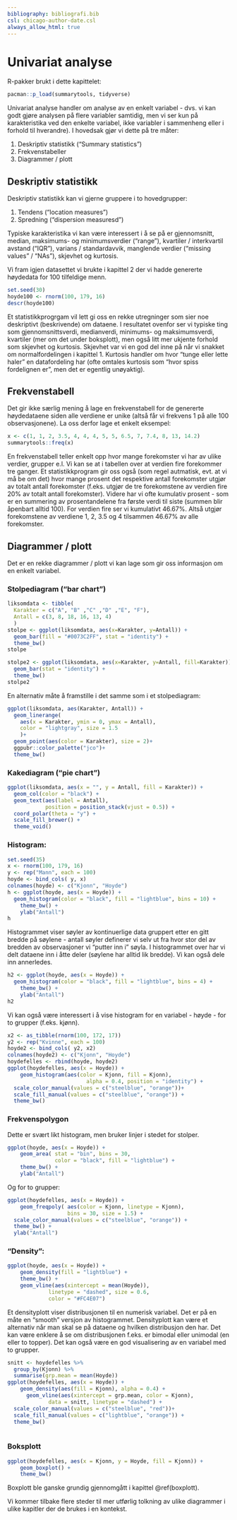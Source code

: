 ```yaml
---
bibliography: bibliografi.bib  
csl: chicago-author-date.csl
always_allow_html: true
---
```

# Univariat analyse

R-pakker brukt i dette kapittelet:

```r
pacman::p_load(summarytools, tidyverse)
```

Univariat analyse handler om analyse av en enkelt variabel - dvs. vi kan godt gjøre analysen på flere variabler samtidig, men vi ser kun på karakteristika ved den enkelte variabel, ikke variabler i sammenheng eller i forhold til hverandre). I hovedsak gjør vi dette på tre måter:

1. Deskriptiv statistikk ("Summary statistics")
2. Frekvenstabeller
3. Diagrammer / plott

## Deskriptiv statistikk

Deskriptiv statistikk kan vi gjerne gruppere i to hovedgrupper: 

1. Tendens ("location measures")
2. Spredning ("dispersion measuresd")

Typiske karakteristika vi kan være interessert i å se på er gjennomsnitt, median, maksimums- og minimumsverdier ("range"), kvartiler / interkvartil avstand ("IQR"), varians / standardavvik, manglende verdier ("missing values" / "NAs"), skjevhet og kurtosis.

Vi fram igjen datasettet vi brukte i kapittel 2 der vi hadde genererte høydedata for 100 tilfeldige menn.

```r

set.seed(30)
hoyde100 <- rnorm(100, 179, 16)
descr(hoyde100)
```

Et statistikkprogrgam vil lett gi oss en rekke utregninger som sier noe deskriptivt (beskrivende) om dataene. I resultatet ovenfor ser vi typiske ting som gjennomsnittsverdi, medianverdi, minimums- og maksimumsverdi, kvartiler (mer om det under boksplott), men også litt mer ukjente forhold som skjevhet og kurtosis. Skjevhet var vi en god del inne på når vi snakket om normalfordelingen i kapittel 1. Kurtosis handler om hvor "tunge eller lette haler" en datafordeling har (ofte omtales kurtosis som "hvor spiss fordelignen er", men det er egentlig unøyaktig). 

## Frekvenstabell

Det gir ikke særlig mening å lage en frekvenstabell for de genererte høydedataene siden alle verdiene er unike (altså får vi frekvens 1 på alle 100 observasjonene). La oss derfor lage et enkelt eksempel:

```r
x <- c(1, 1, 2, 3.5, 4, 4, 4, 5, 5, 6.5, 7, 7.4, 8, 13, 14.2)
summarytools::freq(x)
```

En frekvenstabell teller enkelt opp hvor mange forekomster vi har av ulike verdier, grupper e.l. Vi kan se at i tabellen over at verdien fire forekommer tre ganger. Et statistikkprogram gir oss også (som regel autmatisk, evt. at vi må be om det) hvor mange prosent det respektive antall forekomster utgjør av totalt antall forekomster (f.eks. utgjør de tre forekomstene av verdien fire 20% av totalt antall forekomster). Videre har vi ofte kumulativ prosent - som er en summering av prosentandelene fra første verdi til siste (summen blir åpenbart alltid 100). For verdien fire ser vi kumulativt 46.67%. Altså utgjør forekomstene av verdiene 1, 2, 3.5 og 4 tilsammen 46.67% av alle forekomster. 

## Diagrammer / plott

Det er en rekke diagrammer / plott vi kan lage som gir oss informasjon om en enkelt variabel. 

### Stolpediagram ("bar chart")

```r
liksomdata <- tibble(
  Karakter = c("A", "B" ,"C" ,"D" ,"E", "F"),  
  Antall = c(3, 8, 18, 16, 13, 4)
  )
stolpe <- ggplot(liksomdata, aes(x=Karakter, y=Antall)) + 
  geom_bar(fill = "#0073C2FF", stat = "identity") + 
  theme_bw()
stolpe
```

```r
stolpe2 <- ggplot(liksomdata, aes(x=Karakter, y=Antall, fill=Karakter)) + 
  geom_bar(stat = "identity") + 
  theme_bw()
stolpe2
```

En alternativ måte å framstille i det samme som i et stolpediagram:

```r
ggplot(liksomdata, aes(Karakter, Antall)) +
  geom_linerange(
    aes(x = Karakter, ymin = 0, ymax = Antall), 
    color = "lightgray", size = 1.5
    )+
  geom_point(aes(color = Karakter), size = 2)+
  ggpubr::color_palette("jco")+
  theme_bw()
```


### Kakediagram ("pie chart")

```r
ggplot(liksomdata, aes(x = "", y = Antall, fill = Karakter)) +
  geom_col(color = "black") +
  geom_text(aes(label = Antall),
            position = position_stack(vjust = 0.5)) +
  coord_polar(theta = "y") +
  scale_fill_brewer() +
  theme_void()
```

### Histogram:

```r
set.seed(35)
x <- rnorm(100, 179, 16)
y <- rep("Mann", each = 100)
hoyde <- bind_cols( y, x)
colnames(hoyde) <- c("Kjonn", "Hoyde")
h <- ggplot(hoyde, aes(x = Hoyde)) + 
  geom_histogram(color = "black", fill = "lightblue", bins = 10) + 
    theme_bw() + 
    ylab("Antall")
h
```

Histogrammet viser søyler av kontinuerlige data gruppert etter en gitt bredde på søylene - antall søyler definerer vi selv ut fra hvor stor del av bredden av observasjoner vi "putter inn i" søyla. I histogrammet over har vi delt dataene inn i åtte deler (søylene har alltid lik bredde). Vi kan også dele inn annerledes.

```r
h2 <- ggplot(hoyde, aes(x = Hoyde)) + 
  geom_histogram(color = "black", fill = "lightblue", bins = 4) + 
    theme_bw() + 
    ylab("Antall")
h2
```

Vi kan også være interessert i å vise histogram for en variabel - høyde - for to grupper (f.eks. kjønn).

```r
x2 <- as_tibble(rnorm(100, 172, 17))
y2 <- rep("Kvinne", each = 100)
hoyde2 <- bind_cols( y2, x2)
colnames(hoyde2) <- c("Kjonn", "Hoyde")
hoydefelles <- rbind(hoyde, hoyde2)
ggplot(hoydefelles, aes(x = Hoyde)) +
    geom_histogram(aes(color = Kjonn, fill = Kjonn),
                         alpha = 0.4, position = "identity") +
  scale_color_manual(values = c("steelblue", "orange"))+
  scale_fill_manual(values = c("steelblue", "orange")) +
  theme_bw()
```

### Frekvenspolygon

Dette er svært likt histogram, men bruker linjer i stedet for stolper.

```r
ggplot(hoyde, aes(x = Hoyde)) +
    geom_area( stat = "bin", bins = 30,
               color = "black", fill = "lightblue") +
    theme_bw() +
    ylab("Antall")
```

Og for to grupper:

```r
ggplot(hoydefelles, aes(x = Hoyde)) +
    geom_freqpoly( aes(color = Kjonn, linetype = Kjonn),
                   bins = 30, size = 1.5) +
  scale_color_manual(values = c("steelblue", "orange")) +
  theme_bw() +
  ylab("Antall")
```


### "Density":

```r
ggplot(hoyde, aes(x = Hoyde)) +
    geom_density(fill = "lightblue") + 
    theme_bw() + 
    geom_vline(aes(xintercept = mean(Hoyde)), 
             linetype = "dashed", size = 0.6,
             color = "#FC4E07")
```

Et densityplott viser distribusjonen til en numerisk variabel. Det er på en måte en "smooth" versjon av histogrammet. Densityplott kan være et alternativ når man skal se på dataene og hvilken distribusjon den har. Det kan være enklere å se om distribusjonen f.eks. er bimodal eller unimodal (en eller to topper). Det kan også være en god visualisering av en variabel med to grupper.

```r
snitt <- hoydefelles %>% 
  group_by(Kjonn) %>%
  summarise(grp.mean = mean(Hoyde))
ggplot(hoydefelles, aes(x = Hoyde)) +
    geom_density(aes(fill = Kjonn), alpha = 0.4) +
      geom_vline(aes(xintercept = grp.mean, color = Kjonn),
             data = snitt, linetype = "dashed") +
  scale_color_manual(values = c("steelblue", "red"))+
  scale_fill_manual(values = c("lightblue", "orange")) +
  theme_bw()
    
```

### Boksplott

```r
ggplot(hoydefelles, aes(x = Kjonn, y = Hoyde, fill = Kjonn)) +
    geom_boxplot() +
    theme_bw()
```

Boxplott ble ganske grundig gjennomgått i kapittel \@ref(boxplott).

Vi kommer tilbake flere steder til mer utførlig tolkning av ulike diagrammer i ulike kapitler der de brukes i en kontekst. 
